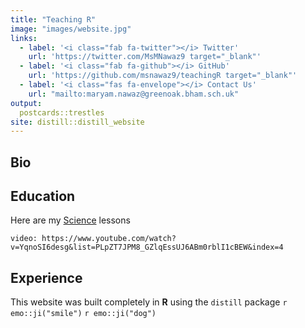 ```yaml
---
title: "Teaching R"
image: "images/website.jpg"
links:
  - label: '<i class="fab fa-twitter"></i> Twitter'
    url: 'https://twitter.com/MsMNawaz9 target="_blank"'
  - label: '<i class="fab fa-github"></i> GitHub'
    url: 'https://github.com/msnawaz9/teachingR target="_blank"'
  - label: '<i class="fas fa-envelope"></i> Contact Us'
    url: "mailto:maryam.nawaz@greenoak.bham.sch.uk"
output:
  postcards::trestles
site: distill::distill_website
---
```

 
## Bio



## Education
Here are my [Science](http://rgirls.org.uk/science_lessons.html) lessons

`video: https://www.youtube.com/watch?v=YqnoSI6desg&list=PLpZT7JPM8_GZlqEssUJ6ABm0rblI1cBEW&index=4`

## Experience
This website was built completely in **R** using the `distill` package  `r emo::ji("smile")` `r emo::ji("dog")`